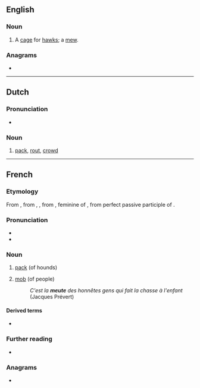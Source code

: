 {{also|Meute}}
==English==

===Noun===
{{en-noun}}

# A [[cage]] for [[hawk]]s; a [[mew]].
#: {{rfquotek|en|Milman}}

{{Webster 1913}}

===Anagrams===
* {{anagrams|en|a=eemtu|mute e}}

----

==Dutch==

===Pronunciation===
* {{audio|nl|Nl-meute.ogg|Audio}}

===Noun===
{{nl-noun|f|-en|pl2=-s|-}}

# [[pack]], [[rout]], [[crowd]]

----

==French==

===Etymology===
From {{inh|fr|frm|meute}}, from {{inh|fr|fro|meute}}, {{m|fro|muete}}, from {{inh|fr|la|*movita}}, feminine of {{der|fr|la|*movitus}}, from perfect passive participle of {{m|la|moveō|t=move}}.

===Pronunciation===
* {{fr-IPA}}
* {{audio|fr|LL-Q150 (fra)-DSwissK-meute.wav|Audio}}

===Noun===
{{fr-noun|f}}

# {{lb|fr|hunting}} [[pack]] (of hounds)
# [[mob]] (of people)
#: ''C'est la '''meute''' des honnêtes gens qui fait la chasse à l'enfant'' (Jacques Prévert)
====Derived terms====
* {{l|fr|mutin}}

===Further reading===
* {{R:TLFi}}

===Anagrams===
* {{l|fr|émeut}}